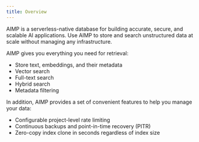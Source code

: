 ```yaml
---
title: Overview
---
```


AIMP is a serverless-native database for building accurate, secure, and scalable AI applications.
Use AIMP to store and search unstructured data at scale without managing any infrastructure.

AIMP gives you everything you need for retrieval:

* Store text, embeddings, and their metadata
* Vector search
* Full-text search
* Hybrid search
* Metadata filtering

In addition, AIMP provides a set of convenient features to help you manage your data:

* Configurable project-level rate limiting
* Continuous backups and point-in-time recovery (PITR)
* Zero-copy index clone in seconds regardless of index size
